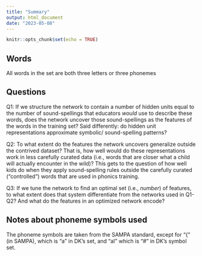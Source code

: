 ```yaml
---
title: "Summary"
output: html_document
date: "2023-05-08"
---
```


```r
knitr::opts_chunk$set(echo = TRUE)


```

## Words
All words in the set are both three letters or three phonemes



## Questions
Q1: If we structure the network to contain a number of hidden units equal to the number of sound-spellings that educators _would_ use to describe these words, does the network uncover those sound-spellings as the features of the words in the training set? Said differently: do hidden unit representations approximate symbolic/ sound-spelling patterns?

Q2: To what extent do the features the network uncovers generalize outside the contrived dataset? That is, how well would do these representations work in less carefully curated data (i.e., words that are closer what a child will actually encounter in the wild)? This gets to the question of how well kids do when they apply sound-spelling rules outside the carefully curated ("controlled") words that are used in phonics training.

Q3: If we tune the network to find an optimal set (i.e., _number_) of features, to what extent does that system differentiate from the networks used in Q1-Q2? And what do the features in an optimized network encode?


## Notes about phoneme symbols used
The phoneme symbols are taken from the SAMPA standard, except for "{" (in SAMPA), which is "a" in DK's set, and "aI" which is "#" in DK's symbol set.



